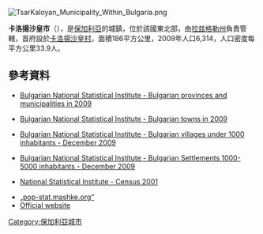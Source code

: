 [[Image:TsarKaloyan_Municipality_Within_Bulgaria.png|right]]
{{Coord|43|35|N|26|14|E|display=title}}

'''卡洛揚沙皇市'''（{{lang-bg|Цар Калоян}}），是[[保加利亞|保加利亞]]的城鎮，位於該國東北部，由[[拉兹格勒州|拉兹格勒州]]負責管轄，首府設於[[卡洛揚沙皇村|卡洛揚沙皇村]]，面積186平方公里，2009年人口6,314，人口密度每平方公里33.9人。

==參考資料==
*{{en icon}} [https://web.archive.org/web/20101113165626/http://www.nsi.bg/otrasalen.php?otr=53&a1=1583&a2=1584&a3=1585#cont#cont Bulgarian National Statistical Institute - Bulgarian provinces and municipalities in 2009]
*{{en icon}} [https://web.archive.org/web/20101113165731/http://www.nsi.bg/otrasalen.php?otr=53&a1=1583&a2=1584&a3=1588#cont#cont Bulgarian National Statistical Institute - Bulgarian towns in 2009]
*{{en icon}} [http://www.nsi.bg/nrnm/index.php?ezik=en&f=8&s=1&date=29.12.2010&e=1&s1=4&c1=2&a1=1000&c=0 Bulgarian National Statistical Institute - Bulgarian villages under 1000 inhabitants - December 2009]{{Wayback|url=http://www.nsi.bg/nrnm/index.php?ezik=en&f=8&s=1&date=29.12.2010&e=1&s1=4&c1=2&a1=1000&c=0 |date=20171110031811 }}
*{{en icon}} [http://www.nsi.bg/nrnm/index.php?ezik=en&f=8&s=1&date=29.12.2010&e=1&s1=4&c1=3&a1=1000&c=1&s2=4&c2=2&a2=5000 Bulgarian National Statistical Institute - Bulgarian Settlements 1000-5000 inhabitants - December 2009]{{Wayback|url=http://www.nsi.bg/nrnm/index.php?ezik=en&f=8&s=1&date=29.12.2010&e=1&s1=4&c1=3&a1=1000&c=1&s2=4&c2=2&a2=5000 |date=20171110031803 }}
*{{en icon}}[http://www.nsi.bg/Census_e/Census_e.htm National Statistical Institute - Census 2001]{{Wayback|url=http://www.nsi.bg/Census_e/Census_e.htm |date=20190107024322 }}
*[http://pop-stat.mashke.org/bulgaria-division.htm „pop-stat.mashke.org“]{{Wayback|url=http://pop-stat.mashke.org/bulgaria-division.htm |date=20171113015521 }}
* [https://web.archive.org/web/20110728131636/http://tsarkaloyan.org/bg/ Official website] {{bg icon}}

{{Bulgaria-geo-stub}}
[[Category:保加利亞城市|Category:保加利亞城市]]